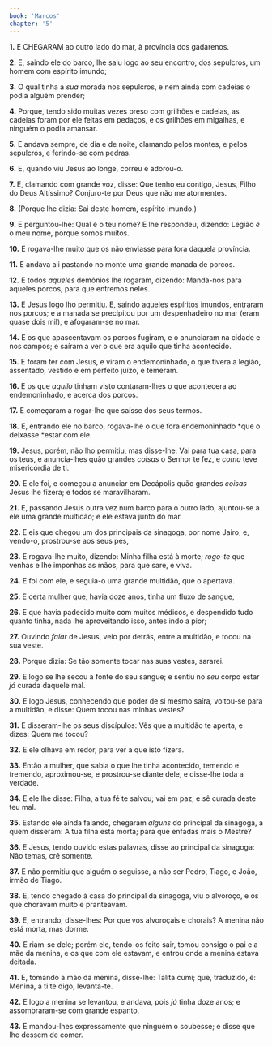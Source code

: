 ```yaml
---
book: 'Marcos'
chapter: '5'
---
```


**1.** E CHEGARAM ao outro lado do mar, à província dos gadarenos.

**2.** E, saindo ele do barco, lhe saiu logo ao seu encontro, dos sepulcros, um homem com espírito imundo;

**3.** O qual tinha a *sua* morada nos sepulcros, e nem ainda com cadeias o podia alguém prender;

**4.** Porque, tendo sido muitas vezes preso com grilhões e cadeias, as cadeias foram por ele feitas em pedaços, e os grilhões em migalhas, e ninguém o podia amansar.

**5.** E andava sempre, de dia e de noite, clamando pelos montes, e pelos sepulcros, e ferindo-se com pedras.

**6.** E, quando viu Jesus ao longe, correu e adorou-o.

**7.** E, clamando com grande voz, disse: Que tenho eu contigo, Jesus, Filho do Deus Altíssimo? Conjuro-te por Deus que não me atormentes.

**8.** (Porque lhe dizia: Sai deste homem, espírito imundo.)

**9.** E perguntou-lhe: Qual é o teu nome? E lhe respondeu, dizendo: Legião *é* o meu nome, porque somos muitos.

**10.** E rogava-lhe muito que os não enviasse para fora daquela província.

**11.** E andava ali pastando no monte uma grande manada de porcos.

**12.** E todos *aqueles* demônios lhe rogaram, dizendo: Manda-nos para aqueles porcos, para que entremos neles.

**13.** E Jesus logo lho permitiu. E, saindo aqueles espíritos imundos, entraram nos porcos; e a manada se precipitou por um despenhadeiro no mar (eram quase dois mil), e afogaram-se no mar.

**14.** E os que apascentavam os porcos fugiram, e o anunciaram na cidade e nos campos; e saíram a ver o que era aquilo que tinha acontecido.

**15.** E foram ter com Jesus, e viram o endemoninhado, o que tivera a legião, assentado, vestido e em perfeito juízo, e temeram.

**16.** E os que *aquilo* tinham visto contaram-lhes o que acontecera ao endemoninhado, e acerca dos porcos.

**17.** E começaram a rogar-lhe que saísse dos seus termos.

**18.** E, entrando ele no barco, rogava-lhe o que fora endemoninhado *que o deixasse *estar com ele.

**19.** Jesus, porém, não lho permitiu, mas disse-lhe: Vai para tua casa, para os teus, e anuncia-lhes quão grandes *coisas* o Senhor te fez, e *como* teve misericórdia de ti.

**20.** E ele foi, e começou a anunciar em Decápolis quão grandes *coisas* Jesus lhe fizera; e todos se maravilharam.

**21.** E, passando Jesus outra vez num barco para o outro lado, ajuntou-se a ele uma grande multidão; e ele estava junto do mar.

**22.** E eis que chegou um dos principais da sinagoga, por nome Jairo, e, vendo-o, prostrou-se aos seus pés,

**23.** E rogava-lhe muito, dizendo: Minha filha está à morte; *rogo-te* que venhas e lhe imponhas as mãos, para que sare, e viva.

**24.** E foi com ele, e seguia-o uma grande multidão, que o apertava.

**25.** E certa mulher que, havia doze anos, tinha um fluxo de sangue,

**26.** E que havia padecido muito com muitos médicos, e despendido tudo quanto tinha, nada lhe aproveitando isso, antes indo a pior;

**27.** Ouvindo *falar* de Jesus, veio por detrás, entre a multidão, e tocou na sua veste.

**28.** Porque dizia: Se tão somente tocar nas suas vestes, sararei.

**29.** E logo se lhe secou a fonte do seu sangue; e sentiu no *seu* corpo estar *já* curada daquele mal.

**30.** E logo Jesus, conhecendo que poder de si mesmo saíra, voltou-se para a multidão, e disse: Quem tocou nas minhas vestes?

**31.** E disseram-lhe os seus discípulos: Vês que a multidão te aperta, e dizes: Quem me tocou?

**32.** E ele olhava em redor, para ver a que isto fizera.

**33.** Então a mulher, que sabia o que lhe tinha acontecido, temendo e tremendo, aproximou-se, e prostrou-se diante dele, e disse-lhe toda a verdade.

**34.** E ele lhe disse: Filha, a tua fé te salvou; vai em paz, e sê curada deste teu mal.

**35.** Estando ele ainda falando, chegaram *alguns* do principal da sinagoga, a quem disseram: A tua filha está morta; para que enfadas mais o Mestre?

**36.** E Jesus, tendo ouvido estas palavras, disse ao principal da sinagoga: Não temas, crê somente.

**37.** E não permitiu que alguém o seguisse, a não ser Pedro, Tiago, e João, irmão de Tiago.

**38.** E, tendo chegado à casa do principal da sinagoga, viu o alvoroço, e os que choravam muito e pranteavam.

**39.** E, entrando, disse-lhes: Por que vos alvoroçais e chorais? A menina não está morta, mas dorme.

**40.** E riam-se dele; porém ele, tendo-os feito sair, tomou consigo o pai e a mãe da menina, e os que com ele estavam, e entrou onde a menina estava deitada.

**41.** E, tomando a mão da menina, disse-lhe: Talita cumi; que, traduzido, é: Menina, a ti te digo, levanta-te.

**42.** E logo a menina se levantou, e andava, pois *já* tinha doze anos; e assombraram-se com grande espanto.

**43.** E mandou-lhes expressamente que ninguém o soubesse; e disse que lhe dessem de comer.